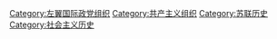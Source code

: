 {{Commonscat|Comintern}}
{{Catmore}}

[[Category:左翼国际政党组织|Category:左翼国际政党组织]]
[[Category:共产主义组织|Category:共产主义组织]]
[[Category:苏联历史|Category:苏联历史]]
[[Category:社会主义历史|Category:社会主义历史]]